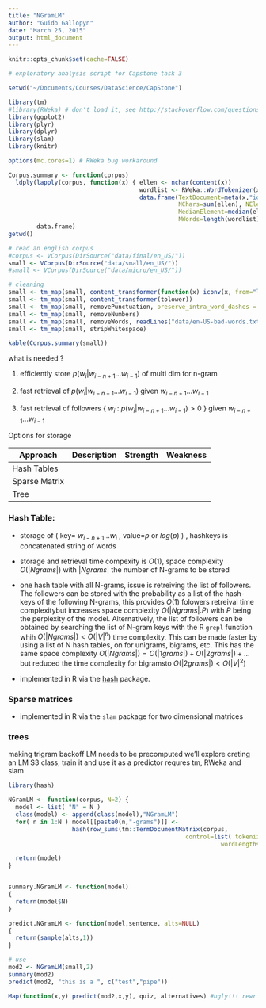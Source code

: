```yaml
---
title: "NGramLM"
author: "Guido Gallopyn"
date: "March 25, 2015"
output: html_document
---
```


```r
knitr::opts_chunk$set(cache=FALSE)
```

``` r
# exploratory analysis script for Capstone task 3

setwd("~/Documents/Courses/DataScience/CapStone")

library(tm)
#library(RWeka) # don't load it, see http://stackoverflow.com/questions/17703553/bigrams-instead-of-single-words-in-termdocument-matrix-using-r-and-rweka
library(ggplot2)
library(plyr)
library(dplyr)
library(slam)
library(knitr)

options(mc.cores=1) # RWeka bug workaround 

Corpus.summary <- function(corpus) 
  ldply(lapply(corpus, function(x) { ellen <- nchar(content(x))
                                     wordlist <- RWeka::WordTokenizer(x)  
                                     data.frame(TextDocument=meta(x,"id"),
                                                NChars=sum(ellen), NElements=length(content(x)),
                                                MedianElement=median(ellen), MaxElement=max(ellen),
                                                NWords=length(wordlist), NVoc=length(unique(wordlist)))} ), 
        data.frame)
getwd()
```

``` r

# read an english corpus
#corpus <- VCorpus(DirSource("data/final/en_US/"))
small <- VCorpus(DirSource("data/small/en_US/"))
#small <- VCorpus(DirSource("data/micro/en_US/"))

# cleaning
small <- tm_map(small, content_transformer(function(x) iconv(x, from="latin1", to="ASCII", sub="")))
small <- tm_map(small, content_transformer(tolower))
small <- tm_map(small, removePunctuation, preserve_intra_word_dashes = TRUE)
small <- tm_map(small, removeNumbers)
small <- tm_map(small, removeWords, readLines("data/en-US-bad-words.txt"))
small <- tm_map(small, stripWhitespace)
```

``` r
kable(Corpus.summary(small))
```


what is needed ?

1) efficiently store $p(w_i | w_{i-n+1}...w_{i-1})$ of multi dim for n-gram

2) fast retrieval of $p(w_i | w_{i-n+1}...w_{i-1})$ given $w_{i-n+1}...w_{i-1}$

3) fast retrieval of followers { $w_i$ : $p(w_i | w_{i-n+1}...w_{i-1}) > 0$ } given $w_{i-n+1}...w_{i-1}$

Options for storage

Approach    | Description |Strength | Weakness
----------- | -------------| -- | --
Hash Tables | | |
Sparse Matrix | | |
Tree       | | |

### Hash Table:

- storage of ( key= $w_{i-n+1}...w_{i}$ , value=$p$ or $log(p)$ ) , hashkeys is concatenated string of words

- storage and retrieval time compexity is $O(1)$, space complexity $O(|Ngrams|)$ with $|Ngrams|$ the number of N-grams to be stored

- one hash table with all N-grams, issue is retreiving the list of followers. The followers can be stored with the probability as a list of the hash-keys of the following N-grams, this provides $O(1)$ folowers retreival time complexitybut increases space complexity $O(|Ngrams| . P)$ with $P$ being the perplexity of the model. Alternatively, the list of followers can be obtained by searching the list of N-gram keys with the R `grepl` function whih  $O(|Ngrams|) < O(|V|^n)$ time complexity. This can be made faster by using a list of N hash tables, on for unigrams, bigrams, etc. This has the same space complexity $O(|Ngrams|) = O(|1grams|) + O(|2grams|) + ...$ but reduced the time complexity for bigramsto $O(|2grams|) < O(|V|^2)$  

- implemented in R via the [hash](http://cran.r-project.org/web/packages/hash/hash.pdf) package.

### Sparse matrices

- implemented in R via the `slam` package for two dimensional matrices

### trees


making trigram backoff LM needs to be precomputed we'll explore creting an LM S3 class, train it and use it as a predictor
requres tm, RWeka and slam

``` r
library(hash)

NGramLM <- function(corpus, N=2) {
  model <- list( "N" = N )
  class(model) <- append(class(model),"NGramLM")
  for( n in 1:N ) model[[paste0(n,"-grams")]] <- 
                  hash(row_sums(tm::TermDocumentMatrix(corpus, 
                                                  control=list( tokenize = function(x) RWeka::NGramTokenizer(x, RWeka::Weka_control(min = n, max = n)),
                                                            wordLengths=c(1, Inf)))))

  return(model)
}


summary.NGramLM <- function(model)
{
  return(model$N)
}

predict.NGramLM <- function(model,sentence, alts=NULL)
{
  return(sample(alts,1))
}

# use
mod2 <- NGramLM(small,2)
summary(mod2)
predict(mod2, "this is a ", c("test","pipe"))

Map(function(x,y) predict(mod2,x,y), quiz, alternatives) #ugly!!! rewrite
```

